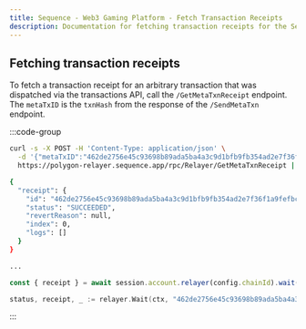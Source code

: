 ```yaml
---
title: Sequence - Web3 Gaming Platform - Fetch Transaction Receipts
description: Documentation for fetching transaction receipts for the Sequence infrastructure stack for web3 gaming.
---
```


## Fetching transaction receipts

To fetch a transaction receipt for an arbitrary transaction that was dispatched via the transactions API, call the `/GetMetaTxnReceipt` endpoint.
The `metaTxID` is the `txnHash` from the response of the `/SendMetaTxn` endpoint.

:::code-group
```sh [cURL]
curl -s -X POST -H 'Content-Type: application/json' \
  -d '{"metaTxID":"462de2756e45c93698b89ada5ba4a3c9d1bfb9fb354ad2e7f36f1a9fefbc550b"}' \
  https://polygon-relayer.sequence.app/rpc/Relayer/GetMetaTxnReceipt | jq

{
  "receipt": {
    "id": "462de2756e45c93698b89ada5ba4a3c9d1bfb9fb354ad2e7f36f1a9fefbc550b",
    "status": "SUCCEEDED",
    "revertReason": null,
    "index": 0,
    "logs": []
  }
}

...
```

```typescript [TypeScript]
const { receipt } = await session.account.relayer(config.chainId).wait('462de2756e45c93698b89ada5ba4a3c9d1bfb9fb354ad2e7f36f1a9fefbc550b')
```

```go [Go]
status, receipt, _ := relayer.Wait(ctx, "462de2756e45c93698b89ada5ba4a3c9d1bfb9fb354ad2e7f36f1a9fefbc550b")
```
:::
